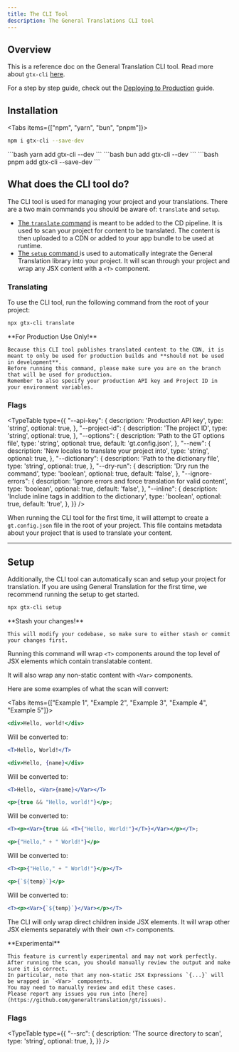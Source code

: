 ```yaml
---
title: The CLI Tool
description: The General Translations CLI tool 
---
```


## Overview

This is a reference doc on the General Translation CLI tool.
Read more about `gtx-cli` [here](/docs/cli).

For a step by step guide, check out the [Deploying to Production](/docs/react/tutorials/quickdeploy) guide.

## Installation

<Tabs items={["npm", "yarn", "bun", "pnpm"]}>
  <Tab value="npm">
  ```bash 
  npm i gtx-cli --save-dev
  ``` 
  </Tab>
  <Tab value="yarn">
  ```bash 
  yarn add gtx-cli --dev
  ```
  </Tab>
  <Tab value="bun">
  ```bash 
  bun add gtx-cli --dev
  ```
  </Tab>
  <Tab value="pnpm">
  ```bash 
  pnpm add gtx-cli --save-dev
  ```
  </Tab>
</Tabs>

## What does the CLI tool do?

The CLI tool is used for managing your project and your translations.
There are a two main commands you should be aware of: `translate` and `setup`.

 * [The `translate` command](/docs/cli/translate) is meant to be added to the CD pipeline.
   It is used to scan your project for content to be translated.
   The content is then uploaded to a CDN or added to your app bundle to be used at runtime.
 * [The `setup` command ](/docs/cli/setup) is used to automatically integrate the General Translation library into your project.
   It will scan through your project and wrap any JSX content with a `<T>` component.

### Translating

To use the CLI tool, run the following command from the root of your project:

```bash title="shell" copy
npx gtx-cli translate
```

<Callout type="warn">
    **For Production Use Only!**

    Because this CLI tool publishes translated content to the CDN, it is meant to only be used for production builds and **should not be used in development**.
    Before running this command, please make sure you are on the branch that will be used for production.
    Remember to also specify your production API key and Project ID in your environment variables.
</Callout>

### Flags


<TypeTable
  type={{
    "--api-key": {
        description:
            'Production API key',
        type: 'string',
        optional: true,
    },
    "--project-id": {
        description:
            'The project ID',
        type: 'string',
        optional: true,
    },
    "--options": {
        description:
            'Path to the GT options file',
        type: 'string',
        optional: true,
        default: 'gt.config.json',
    },
    "--new": {
        description:
            'New locales to translate your project into',
        type: 'string',
        optional: true,
    },
    "--dictionary": {
        description:
            'Path to the dictionary file',
        type: 'string',
        optional: true,
    },
    "--dry-run": {
        description:
            'Dry run the command',
        type: 'boolean',
        optional: true,
        default: 'false',
    },
    "--ignore-errors": {
        description:
            'Ignore errors and force translation for valid content',
        type: 'boolean',
        optional: true,
        default: 'false',
    },
    "--inline": {
        description:
            'Include inline <T> tags in addition to the dictionary',
        type: 'boolean',
        optional: true,
        default: 'true',
    },
  }}
/>

When running the CLI tool for the first time, it will attempt to create a `gt.config.json` file in the root of your project.
This file contains metadata about your project that is used to translate your content.

---

## Setup

Additionally, the CLI tool can automatically scan and setup your project for translation.
If you are using General Translation for the first time, we recommend running the setup to get started.

```bash title="shell" copy
npx gtx-cli setup
```

<Callout type="warn">
    **Stash your changes!**

    This will modify your codebase, so make sure to either stash or commit your changes first.
</Callout>

Running this command will wrap `<T>` components around the top level of JSX elements which contain translatable content.

It will also wrap any non-static content with `<Var>` components. 

Here are some examples of what the scan will convert:


<Tabs items={["Example 1", "Example 2", "Example 3", "Example 4", "Example 5"]}>
  <Tab value="Example 1">


  ```jsx
  <div>Hello, world!</div>
  ```

  Will be converted to:

  ```jsx
  <T>Hello, World!</T>
  ```

  </Tab>
  <Tab value="Example 2">


  ```jsx
  <div>Hello, {name}</div>
  ```

  Will be converted to:

  ```jsx
  <T>Hello, <Var>{name}</Var></T>
  ```

  </Tab>
  <Tab value="Example 3">


  ```jsx
  <p>{true && "Hello, world!"}</p>;
  ```

  Will be converted to:

  ```jsx
  <T><p><Var>{true && <T>{"Hello, World!"}</T>}</Var></p></T>;
  ```

  </Tab>
  <Tab value="Example 4">


  ```jsx
  <p>{"Hello," + " World!"}</p>
  ```

  Will be converted to:

  ```jsx
  <T><p>{"Hello," + " World!"}</p></T>
  ```

  </Tab>
  <Tab value="Example 5">


  ```jsx
  <p>{`${temp}`}</p>
  ```

  Will be converted to:

  ```jsx
  <T><p><Var>{`${temp}`}</Var></p></T>
  ```

  </Tab>
</Tabs>

The CLI will only wrap direct children inside JSX elements. It will wrap other JSX elements separately with their own `<T>` components.


<Callout type="warn">
    **Experimental**

    This feature is currently experimental and may not work perfectly.
    After running the scan, you should manually review the output and make sure it is correct.
    In particular, note that any non-static JSX Expressions `{...}` will be wrapped in `<Var>` components.
    You may need to manually review and edit these cases.
    Please report any issues you run into [here](https://github.com/generaltranslation/gt/issues).
</Callout>

### Flags

<TypeTable
  type={{
    "--src": {
        description:
            'The source directory to scan',
        type: 'string',
        optional: true,
    },
  }}
/>